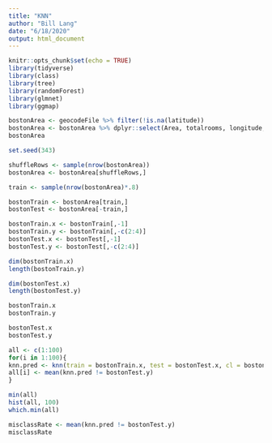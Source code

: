 ```yaml
---
title: "KNN"
author: "Bill Lang"
date: "6/18/2020"
output: html_document
---
```


```r
knitr::opts_chunk$set(echo = TRUE)
library(tidyverse)
library(class)
library(tree)
library(randomForest)
library(glmnet)
library(ggmap)
```

```r
bostonArea <- geocodeFile %>% filter(!is.na(latitude))
bostonArea <- bostonArea %>% dplyr::select(Area, totalrooms, longitude, latitude)
bostonArea
```


```r
set.seed(343)

shuffleRows <- sample(nrow(bostonArea))
bostonArea <- bostonArea[shuffleRows,]

train <- sample(nrow(bostonArea)*.8)

bostonTrain <- bostonArea[train,]
bostonTest <- bostonArea[-train,] 

bostonTrain.x <- bostonTrain[,-1]
bostonTrain.y <- bostonTrain[,-c(2:4)]
bostonTest.x <- bostonTest[,-1]
bostonTest.y <- bostonTest[,-c(2:4)]
```


```r
dim(bostonTrain.x)
length(bostonTrain.y)

dim(bostonTest.x)
length(bostonTest.y)
```


```r
bostonTrain.x 
bostonTrain.y

bostonTest.x
bostonTest.y
```

```r
all <- c(1:100)
for(i in 1:100){
knn.pred <- knn(train = bostonTrain.x, test = bostonTest.x, cl = bostonTrain.y, k = i)
all[i] <- mean(knn.pred != bostonTest.y)
}

min(all)
hist(all, 100)
which.min(all)

misclassRate <- mean(knn.pred != bostonTest.y)
misclassRate
```


